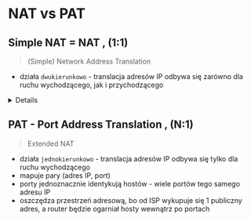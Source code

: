 
# NAT vs PAT

<Steps>

## Simple NAT = NAT , (1:1)

> (Simple) Network Address Translation

- działa `dwukierunkowo` - translacja adresów IP odbywa się zarówno dla ruchu wychodzącego, jak i przychodzącego

<Details>

**Ruch wychodzący:**

Gdy urządzenie w sieci lokalnej (z prywatnym adresem IP) wysyła pakiet do Internetu, NAT zmienia prywatny adres IP źródłowy na publiczny adres IP routera. Dzięki temu pakiet może być przesłany przez Internet.

**Ruch przychodzący:**

Gdy odpowiedź na pakiet wraca z Internetu, NAT zmienia publiczny adres IP docelowy z powrotem na prywatny adres IP urządzenia w sieci lokalnej. Dzięki temu pakiet trafia do właściwego urządzenia w sieci lokalnej.

</Details>

## PAT - Port Address Translation , (N:1)

> Extended NAT

- działa `jednokierunkowo` - translacja adresów IP odbywa się tylko dla ruchu wychodzącego
- mapuje pary (adres IP, port)
- porty jednoznacznie identykują hostów - wiele portów tego samego adresu IP
- oszczędza przestrzeń adresową, bo od ISP wykupuje się 1 publiczny adres, a router będzie ogarniał hosty wewnątrz po portach

</Steps>
